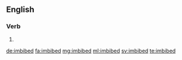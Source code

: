 ==English==

===Verb===
{{head|en}}

# {{en-past of|imbibe}}

[[de:imbibed]]
[[fa:imbibed]]
[[mg:imbibed]]
[[ml:imbibed]]
[[sv:imbibed]]
[[te:imbibed]]